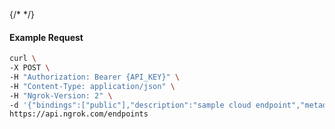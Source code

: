 {/* <!-- Code generated for API Clients. DO NOT EDIT. --> */}

#### Example Request
```bash
curl \
-X POST \
-H "Authorization: Bearer {API_KEY}" \
-H "Content-Type: application/json" \
-H "Ngrok-Version: 2" \
-d '{"bindings":["public"],"description":"sample cloud endpoint","metadata":"{\"environment\": \"staging\"}","traffic_policy":"{\"on_http_request\":[{\"actions\":[{\"type\":\"deny\",\"config\":{\"status_code\":404}}]}]}","type":"cloud","url":"https://endpoint-example2.com:443"}' \
https://api.ngrok.com/endpoints
```